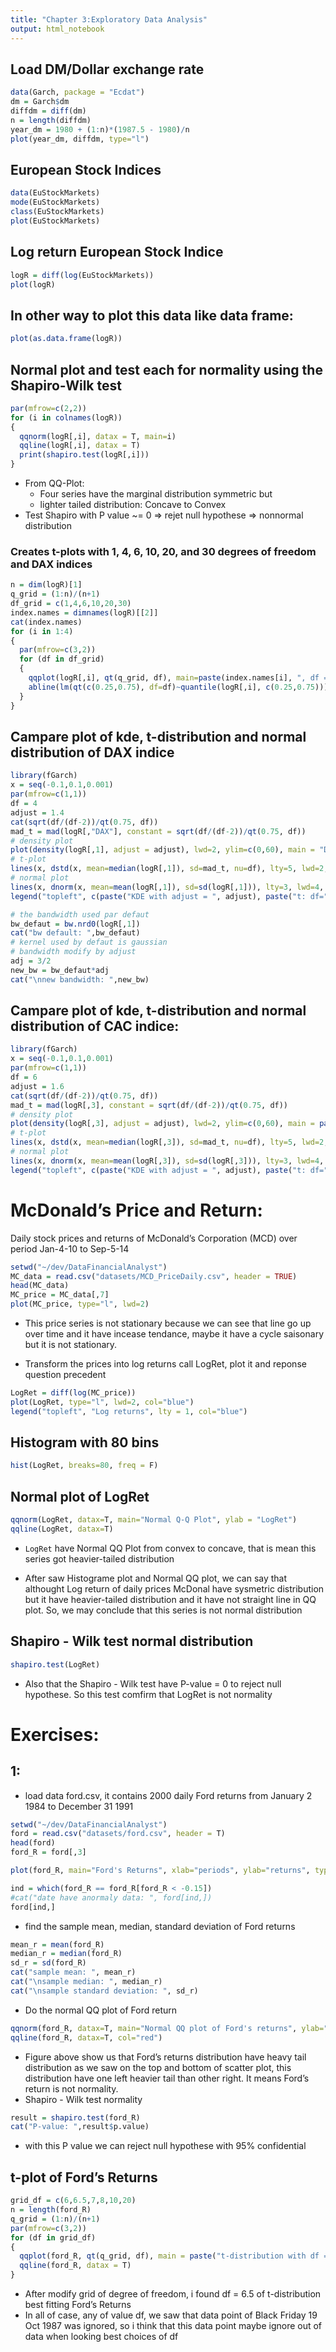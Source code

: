 ```yaml
---
title: "Chapter 3:Exploratory Data Analysis"
output: html_notebook
---
```


## Load DM/Dollar exchange rate

```r
data(Garch, package = "Ecdat")
dm = Garch$dm
diffdm = diff(dm)
n = length(diffdm)
year_dm = 1980 + (1:n)*(1987.5 - 1980)/n
plot(year_dm, diffdm, type="l")
```

## European Stock Indices

```r
data(EuStockMarkets)
mode(EuStockMarkets)
class(EuStockMarkets)
plot(EuStockMarkets)
```

## Log return European Stock Indice

```r
logR = diff(log(EuStockMarkets))
plot(logR)
```

## In other way to plot this data like data frame:

```r
plot(as.data.frame(logR))
```

## Normal plot and test each for normality using the Shapiro-Wilk test

```r
par(mfrow=c(2,2))
for (i in colnames(logR))
{
  qqnorm(logR[,i], datax = T, main=i)
  qqline(logR[,i], datax = T)
  print(shapiro.test(logR[,i]))
}
```

- From QQ-Plot: 
    - Four series have the marginal distribution symmetric but
    - lighter tailed distribution: Concave to Convex
- Test Shapiro with P value ~= 0 => rejet null hypothese => nonnormal distribution

### Creates t-plots with 1, 4, 6, 10, 20, and 30 degrees of freedom and DAX indices 

```r
n = dim(logR)[1]
q_grid = (1:n)/(n+1)
df_grid = c(1,4,6,10,20,30)
index.names = dimnames(logR)[[2]]
cat(index.names)
for (i in 1:4)
{
  par(mfrow=c(3,2))
  for (df in df_grid)
  {
    qqplot(logR[,i], qt(q_grid, df), main=paste(index.names[i], ", df = ", df))
    abline(lm(qt(c(0.25,0.75), df=df)~quantile(logR[,i], c(0.25,0.75))))
  }
}
```
## Campare plot of kde, t-distribution and normal distribution of DAX indice

```r
library(fGarch)
x = seq(-0.1,0.1,0.001)
par(mfrow=c(1,1))
df = 4
adjust = 1.4
cat(sqrt(df/(df-2))/qt(0.75, df))
mad_t = mad(logR[,"DAX"], constant = sqrt(df/(df-2))/qt(0.75, df))
# density plot
plot(density(logR[,1], adjust = adjust), lwd=2, ylim=c(0,60), main = "DAX indices")
# t-plot
lines(x, dstd(x, mean=median(logR[,1]), sd=mad_t, nu=df), lty=5, lwd=2, col="red")
# normal plot
lines(x, dnorm(x, mean=mean(logR[,1]), sd=sd(logR[,1])), lty=3, lwd=4, col="blue")
legend("topleft", c(paste("KDE with adjust = ", adjust), paste("t: df=", df), "normal"), lwd=c(2,2,4), lty=c(1,5,3), col=c("black", "red", "blue"))
```

```r
# the bandwidth used par defaut
bw_defaut = bw.nrd0(logR[,1])
cat("bw default: ",bw_defaut)
# kernel used by defaut is gaussian
# bandwidth modify by adjust
adj = 3/2
new_bw = bw_defaut*adj
cat("\nnew bandwidth: ",new_bw)
```

## Campare plot of kde, t-distribution and normal distribution of CAC indice:

```r
library(fGarch)
x = seq(-0.1,0.1,0.001)
par(mfrow=c(1,1))
df = 6
adjust = 1.6
cat(sqrt(df/(df-2))/qt(0.75, df))
mad_t = mad(logR[,3], constant = sqrt(df/(df-2))/qt(0.75, df))
# density plot
plot(density(logR[,3], adjust = adjust), lwd=2, ylim=c(0,60), main = paste("CAC indice"))
# t-plot
lines(x, dstd(x, mean=median(logR[,3]), sd=mad_t, nu=df), lty=5, lwd=2, col="red")
# normal plot
lines(x, dnorm(x, mean=mean(logR[,3]), sd=sd(logR[,3])), lty=3, lwd=4, col="blue")
legend("topleft", c(paste("KDE with adjust = ", adjust), paste("t: df=", df), "normal"), lwd=c(2,2,4), lty=c(1,5,3), col=c("black", "red", "blue"))
```

# McDonald's Price and Return:

Daily stock prices and returns of McDonald's Corporation (MCD) over period Jan-4-10 to Sep-5-14

```r
setwd("~/dev/DataFinancialAnalyst")
MC_data = read.csv("datasets/MCD_PriceDaily.csv", header = TRUE)
head(MC_data)
MC_price = MC_data[,7]
plot(MC_price, type="l", lwd=2)
```
- This price series is not stationary because we can see that line go up over time and it have incease tendance, maybe it have a cycle saisonary but it is not stationary.

- Transform the prices into log returns call LogRet, plot it and reponse question precedent

```r
LogRet = diff(log(MC_price))
plot(LogRet, type="l", lwd=2, col="blue")
legend("topleft", "Log returns", lty = 1, col="blue")
```
## Histogram with 80 bins
```r
hist(LogRet, breaks=80, freq = F)
```

## Normal plot of LogRet
```r
qqnorm(LogRet, datax=T, main="Normal Q-Q Plot", ylab = "LogRet")
qqline(LogRet, datax=T)
```
- `LogRet` have Normal QQ Plot from convex to concave, that is mean this series got heavier-tailed distribution

- After saw Histograme plot and Normal QQ plot, we can say that althought Log return of daily prices McDonal have sysmetric distribution but it have heavier-tailed distribution and it have not straight line in QQ plot. So, we may conclude that this series is not normal distribution

## Shapiro - Wilk test normal distribution
```r
shapiro.test(LogRet)
```
- Also that the Shapiro - Wilk test have P-value = 0 to reject null hypothese. So this test comfirm that LogRet is not normality

# Exercises:

## 1:
- load data ford.csv, it contains 2000 daily Ford returns from January 2 1984 to December 31 1991
```r
setwd("~/dev/DataFinancialAnalyst")
ford = read.csv("datasets/ford.csv", header = T)
head(ford)
ford_R = ford[,3]
```
```r
plot(ford_R, main="Ford's Returns", xlab="periods", ylab="returns", type="l")
```
```r
ind = which(ford_R == ford_R[ford_R < -0.15])
#cat("date have anormaly data: ", ford[ind,])
ford[ind,]
```


- find the sample mean, median, standard deviation of Ford returns
```r
mean_r = mean(ford_R)
median_r = median(ford_R)
sd_r = sd(ford_R)
cat("sample mean: ", mean_r)
cat("\nsample median: ", median_r)
cat("\nsample standard deviation: ", sd_r)
```

- Do the normal QQ plot of Ford return
```r
qqnorm(ford_R, datax=T, main="Normal QQ plot of Ford's returns", ylab="Ford's returns")
qqline(ford_R, datax=T, col="red")
```
- Figure above show us that Ford's returns distribution have heavy tail distribution as we saw on the top and bottom of scatter plot, this distribution have one left heavier tail than other right. It means Ford's return is not normality.
- Shapiro - Wilk test normality
```r
result = shapiro.test(ford_R)
cat("P-value: ",result$p.value)
```
- with this P value we can reject null hypothese with 95% confidential

## t-plot of Ford's Returns
```r
grid_df = c(6,6.5,7,8,10,20)
n = length(ford_R)
q_grid = (1:n)/(n+1)
par(mfrow=c(3,2))
for (df in grid_df)
{
  qqplot(ford_R, qt(q_grid, df), main = paste("t-distribution with df = ", df), xlab="Ford's Returns")
  qqline(ford_R, datax = T)
}
```
- After modify grid of degree of freedom, i found df = 6.5 of t-distribution best fitting Ford's Returns
- In all of case, any of value df, we saw that data point of Black Friday 19 Oct 1987 was ignored, so i think that this data point maybe ignore out of data when looking best choices of df






















